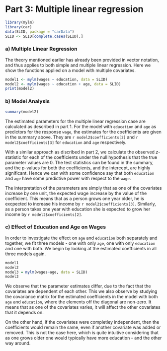 # Part 3: Multiple linear regression
```r
library(mylm)
library(car)
data(SLID, package = "carData")
SLID <- SLID[complete.cases(SLID),]
```


### a) Multiple Linear Regression

The theory mentioned earlier has already been provided in vector notation, and thus applies to both simple and multiple linear regression. Here we show the functions applied on a model with multiple covariates.

```r
model1 <- mylm(wages ~ education, data = SLID)
model2 <- mylm(wages ~ education + age, data = SLID)
print(model2)
```

### b) Model Analysis

```r
summary(model2)
```

The estimated parameters for the multiple linear regression case are calculated as described in part 1. For the model with `education` and `age` as predictors for the response `wage`, the estimates for the coefficients are given in the summary above. They are `r model2$coefficients[2]` and `r model2$coefficients[3]` for `education` and `age` respectively. 

With a similar approach as discribed in part 2, we calculate the observed $z$-statistic for each of the coefficients under the null hypothesis that the true parameter values are 0. The test statistics can be found in the summary, and the p-values for both the coefficients, and the intercept, are highly significant. Hence we can with some confidence say that both `education` and `age` have some predictive power with respect to the `wage`.  

The interpretation of the parameters are simply that as one of the covariates increase by one unit, the expected wage increase by the value of the coefficient. This means that as a person grows one year older, he is excpected to increase his income by `r model2$coefficients[3]`. Similarly, as a person takes one year with education she is expected to grow her income by `r model2$coefficients[2]`.


### c) Effect of Education and Age on Wages

In order to investigate the effect on `age` and `education` both separately and together, we fit three models - one with only `age`, one with only `education` and one with both.  We begin by looking at the estimated coefficients in all three models again.

```r
model1
model2
model3 = mylm(wages~age, data = SLID)
model3
```

We observe that the parameter estimates differ, due to the fact that the covariates are dependent of each other. This we also observe by studying the covariance matrix for the estimated coefficients in the model with both `age` and `education`, where the elements off the diagonal are non-zero. It means that as one of the covariates varies, it will affect the other covariates that it depends on.

On the other hand, if the covariates were completley independent, then the coefficients would remain the same, even if another covariate was added or removed. This is not the case here, which is quite intuitive considering that as one grows older one would typically have more education - and the other way around.
